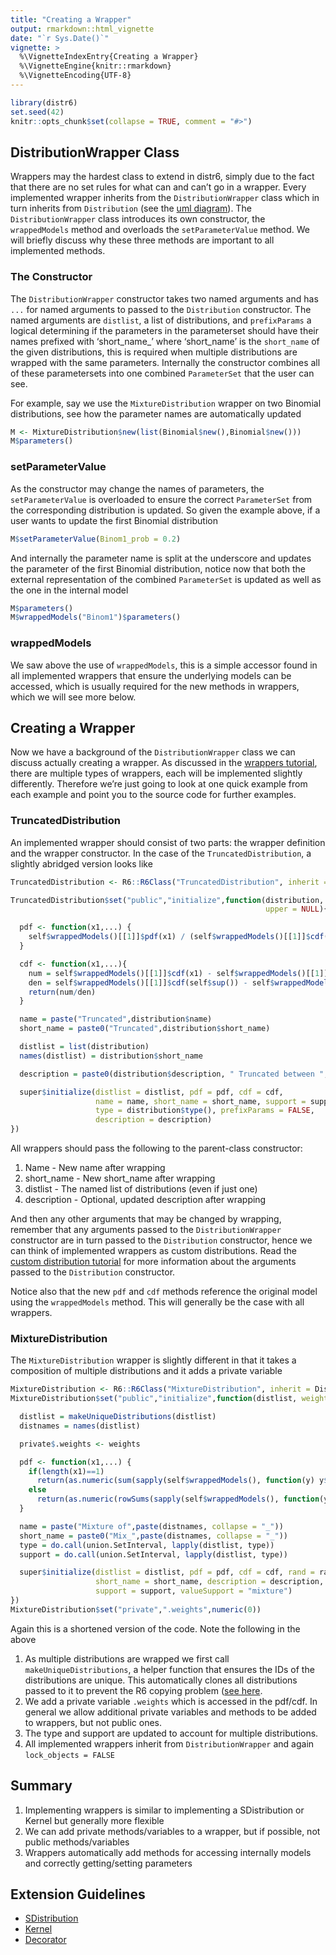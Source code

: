```yaml
---
title: "Creating a Wrapper"
output: rmarkdown::html_vignette
date: "`r Sys.Date()`"
vignette: >
  %\VignetteIndexEntry{Creating a Wrapper}
  %\VignetteEngine{knitr::rmarkdown}
  %\VignetteEncoding{UTF-8}
---
```


```r
library(distr6)
set.seed(42)
knitr::opts_chunk$set(collapse = TRUE, comment = "#>")
```

## DistributionWrapper Class

Wrappers may the hardest class to extend in distr6, simply due to the fact that there are no set rules for what can and can't go in a wrapper. Every implemented wrapper inherits from the `DistributionWrapper` class which in turn inherits from `Distribution` (see the [uml diagram](https://raw.githubusercontent.com/wiki/alan-turing-institute/distr6/images/uml.png)). The `DistributionWrapper` class introduces its own constructor, the `wrappedModels` method and overloads the `setParameterValue` method. We will briefly discuss why these three methods are important to all implemented methods.

### The Constructor

The `DistributionWrapper` constructor takes two named arguments and has `...` for named arguments to passed to the `Distribution` constructor. The named arguments are `distlist`, a list of distributions, and `prefixParams` a logical determining if the parameters in the parameterset should have their names prefixed with 'short_name_' where 'short_name' is the `short_name` of the given distributions, this is required when multiple distributions are wrapped with the same parameters. Internally the constructor combines all of these parametersets into one combined `ParameterSet` that the user can see.

For example, say we use the `MixtureDistribution` wrapper on two Binomial distributions, see how the parameter names are automatically updated
```r
M <- MixtureDistribution$new(list(Binomial$new(),Binomial$new()))
M$parameters()
```

### setParameterValue

As the constructor may change the names of parameters, the `setParameterValue` is overloaded to ensure the correct `ParameterSet` from the corresponding distribution is updated. So given the example above, if a user wants to update the first Binomial distribution

```r
M$setParameterValue(Binom1_prob = 0.2)
```

And internally the parameter name is split at the underscore and updates the parameter of the first Binomial distribution, notice now that both the external representation of the combined `ParameterSet` is updated as well as the one in the internal model

```r
M$parameters()
M$wrappedModels("Binom1")$parameters()
```

### wrappedModels

We saw above the use of `wrappedModels`, this is a simple accessor found in all implemented wrappers that ensure the underlying models can be accessed, which is usually required for the new methods in wrappers, which we will see more below.

## Creating a Wrapper

Now we have a background of the `DistributionWrapper` class we can discuss actually creating a wrapper. As discussed in the [wrappers tutorial](https://alan-turing-institute.github.io/distr6/articles/webs/wrappers.html), there are multiple types of wrappers, each will be implemented slightly differently. Therefore we're just going to look at one quick example from each example and point you to the source code for further examples.

### TruncatedDistribution

An implemented wrapper should consist of two parts: the wrapper definition and the wrapper constructor. In the case of the `TruncatedDistribution`, a slightly abridged version looks like
```r
TruncatedDistribution <- R6::R6Class("TruncatedDistribution", inherit = DistributionWrapper, lock_objects = FALSE)

TruncatedDistribution$set("public","initialize",function(distribution, lower = NULL,
                                                         upper = NULL){

  pdf <- function(x1,...) {
    self$wrappedModels()[[1]]$pdf(x1) / (self$wrappedModels()[[1]]$cdf(self$sup()) - self$wrappedModels()[[1]]$cdf(self$inf()))
  }

  cdf <- function(x1,...){
    num = self$wrappedModels()[[1]]$cdf(x1) - self$wrappedModels()[[1]]$cdf(self$inf())
    den = self$wrappedModels()[[1]]$cdf(self$sup()) - self$wrappedModels()[[1]]$cdf(self$inf())
    return(num/den)
  }

  name = paste("Truncated",distribution$name)
  short_name = paste0("Truncated",distribution$short_name)

  distlist = list(distribution)
  names(distlist) = distribution$short_name

  description = paste0(distribution$description, " Truncated between ",lower," and ",upper,".")

  super$initialize(distlist = distlist, pdf = pdf, cdf = cdf,
                   name = name, short_name = short_name, support = support,
                   type = distribution$type(), prefixParams = FALSE,
                   description = description)
})
```

All wrappers should pass the following to the parent-class constructor:

1. Name - New name after wrapping
2. short_name - New short_name after wrapping
3. distlist - The named list of distributions (even if just one)
4. description - Optional, updated description after wrapping

And then any other arguments that may be changed by wrapping, remember that any arguments passed to the `DistributionWrapper` constructor are in turn passed to the `Distribution` constructor, hence we can think of implemented wrappers as custom distributions. Read the [custom distribution tutorial](https://alan-turing-institute.github.io/distr6/articles/webs/custom_distributions.rmd) for more information about the arguments passed to the `Distribution` constructor.

Notice also that the new `pdf` and `cdf` methods reference the original model using the `wrappedModels` method. This will generally be the case with all wrappers.

### MixtureDistribution

The `MixtureDistribution` wrapper is slightly different in that it takes a composition of multiple distributions and it adds a private variable

```r
MixtureDistribution <- R6::R6Class("MixtureDistribution", inherit = DistributionWrapper, lock_objects = FALSE)
MixtureDistribution$set("public","initialize",function(distlist, weights = NULL){

  distlist = makeUniqueDistributions(distlist)
  distnames = names(distlist)

  private$.weights <- weights

  pdf <- function(x1,...) {
    if(length(x1)==1)
      return(as.numeric(sum(sapply(self$wrappedModels(), function(y) y$pdf(x1)) * private$.weights)))
    else
      return(as.numeric(rowSums(sapply(self$wrappedModels(), function(y) y$pdf(x1)) %*% diag(private$.weights))))
  }

  name = paste("Mixture of",paste(distnames, collapse = "_"))
  short_name = paste0("Mix_",paste(distnames, collapse = "_"))
  type = do.call(union.SetInterval, lapply(distlist, type))
  support = do.call(union.SetInterval, lapply(distlist, type))

  super$initialize(distlist = distlist, pdf = pdf, cdf = cdf, rand = rand, name = name,
                   short_name = short_name, description = description, type = type,
                   support = support, valueSupport = "mixture")
})
MixtureDistribution$set("private",".weights",numeric(0))
```

Again this is a shortened version of the code. Note the following in the above

1. As multiple distributions are wrapped we first call `makeUniqueDistributions`, a helper function that ensures the IDs of the distributions are unique. This automatically clones all distributions passed to it to prevent the R6 copying problem ([see here](https://alan-turing-institute.github.io/distr6/articles/webs/intro_to_r6.html).
2. We add a private variable `.weights` which is accessed in the pdf/cdf. In general we allow additional private variables and methods to be added to wrappers, but not public ones.
3. The type and support are updated to account for multiple distributions.
4. All implemented wrappers inherit from `DistributionWrapper` and again `lock_objects = FALSE`

## Summary

1. Implementing wrappers is similar to implementing a SDistribution or Kernel but generally more flexible
2. We can add private methods/variables to a wrapper, but if possible, not public methods/variables
3. Wrappers automatically add methods for accessing internally models and correctly getting/setting parameters

## Extension Guidelines

* [SDistribution](https://alan-turing-institute.github.io/distr6/articles/webs/create_sdistribution.html)
* [Kernel](https://alan-turing-institute.github.io/distr6/articles/webs/create_kernel.html)
* [Decorator](https://alan-turing-institute.github.io/distr6/articles/webs/create_decorator.html)
